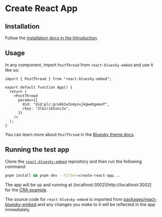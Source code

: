 # Create React App

## Installation

Follow the [installation docs in the Introduction](/#installation).

## Usage

In any component, import `PostThread` from `react-bluesky-embed` and use it like so:

```tsx
import { PostThread } from "react-bluesky-embed";

export default function App() {
  return (
    <PostThread
      params={{
        did: "did:plc:gru662w3omynujkgwebgeeof",
        rkey: "3lbirib5xnc2u",
      }}
    />
  );
}
```

You can learn more about `PostThread` in the [Bluesky theme docs](/bluesky-theme).

## Running the test app

Clone the [`react-bluesky-embed`](https://github.com/hichemfantar/react-bluesky-embed) repository and then run the following command:

```bash
pnpm install && pnpm dev --filter=create-react-app...
```

The app will be up and running at (localhost:3002)[http://localhost:3002] for the [CRA example](https://github.com/hichemfantar/react-bluesky-embed/tree/main/apps/create-react-app).

The source code for `react-bluesky-embed` is imported from [packages/react-bluesky-embed](https://github.com/hichemfantar/react-bluesky-embed/tree/main/packages/react-bluesky-embed) and any changes you make to it will be reflected in the app immediately.
